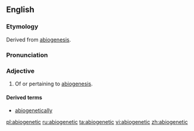 ==English==

===Etymology===
Derived from [[abiogenesis]].

===Pronunciation===
{{a|US}} {{IPA|/ˌæb.i.oʊ.dʒɛ.ˈnət.ɪk/}}

===Adjective===
{{en-adj|?}}

# {{biology}} Of or pertaining to [[abiogenesis]].

====Derived terms====
* [[abiogenetically]]

[[pl:abiogenetic]]
[[ru:abiogenetic]]
[[ta:abiogenetic]]
[[vi:abiogenetic]]
[[zh:abiogenetic]]